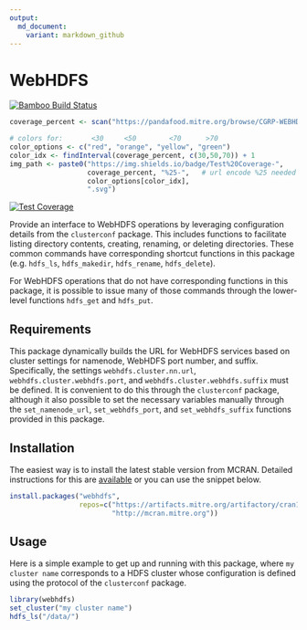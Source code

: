 ```yaml
---
output: 
  md_document:
    variant: markdown_github
---
```


# WebHDFS

[![Bamboo Build Status](https://pandafood.mitre.org/plugins/servlet/wittified/build-status/CGRP-WEBHDFSM)](https://pandafood.mitre.org/browse/CGRP-WEBHDFSM)

```r
coverage_percent <- scan("https://pandafood.mitre.org/browse/CGRP-WEBHDFSM/latest/artifact/JOB1/coverage_percent/coverage_percent.txt", quiet = TRUE)

# colors for:       <30     <50        <70      >70
color_options <- c("red", "orange", "yellow", "green")
color_idx <- findInterval(coverage_percent, c(30,50,70)) + 1
img_path <- paste0("https://img.shields.io/badge/Test%20Coverage-", 
                   coverage_percent, "%25-",   # url encode %25 needed to get %
                   color_options[color_idx],
                   ".svg")

```

[![Test Coverage](`r img_path`)](https://pandafood.mitre.org/browse/CGRP-WEBHDFSM/latest/artifact/JOB1/covr_coverage_report/covr-report.html)

Provide an interface to WebHDFS operations by leveraging configuration details from the `clusterconf` package.  This includes functions to facilitate listing directory contents, creating, renaming, or deleting directories.  These common commands have corresponding shortcut functions in this package (e.g. `hdfs_ls`, `hdfs_makedir`, `hdfs_rename`, `hdfs_delete`).

For WebHDFS operations that do not have corresponding functions in this package, it is possible to issue many of those commands through the lower-level functions `hdfs_get` and `hdfs_put`.


## Requirements

This package dynamically builds the URL for WebHDFS services based on cluster settings for namenode, WebHDFS port number, and suffix.  Specifically, the settings `webhdfs.cluster.nn.url`, `webhdfs.cluster.webhdfs.port`, and `webhdfs.cluster.webhdfs.suffix` must be defined.  It is convenient to do this through the `clusterconf` package, although it also possible to set the necessary variables manually through the `set_namenode_url`, `set_webhdfs_port`, and `set_webhdfs_suffix` functions provided in this package.


## Installation

The easiest way is to install the latest stable version from MCRAN. 
Detailed instructions for this are [available](http://mcran.mitre.org/#install-using-install.packages-from-r-preferred) or you can use the snippet below.

```r
install.packages("webhdfs", 
                 repos=c("https://artifacts.mitre.org/artifactory/cran1-remote",
                         "http://mcran.mitre.org"))
```


## Usage

Here is a simple example to get up and running with this package, where `my cluster name` corresponds to a HDFS cluster whose configuration is defined using the protocol of the `clusterconf` package.

```r
library(webhdfs)
set_cluster("my cluster name")
hdfs_ls("/data/")
```



